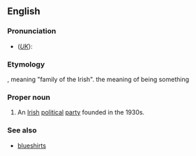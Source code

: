 {{wikipedia}}
==English==

===Pronunciation===
* (''[[Received Pronunciation|UK]]''): {{IPA|/ˌfɪnə ˈgeɪl/}}

===Etymology===
{{Ir.}}, meaning "family of the Irish".
the meaning of being something

===Proper noun===
{{en-proper noun}}

#An [[Irish]] [[political]] [[party]] founded in the 1930s.

===See also===
*[[blueshirt]]s